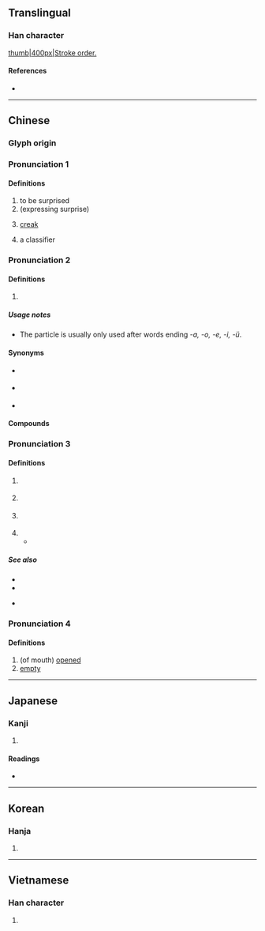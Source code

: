 {{character info/new}}
==Translingual==

===Han character===
[[image:呀-bw.png|thumb|400px|Stroke order.]]
{{Han char|rn=30|rad=口|as=04|sn=7|four=61040|canj=RMVH|ids=⿰口牙}}

====References====
* {{Han ref|kx=0180.080|dkj=03383|dj=0398.060|hdz=10587.120|uh=5440|ud=21568|bh=A772|bd=42866}}

----

==Chinese==
{{zh-forms}}

===Glyph origin===
{{Han etym}}

===Pronunciation 1===
{{zh-pron
|m=yā
|ma=y
|c=aa1
|mn=a/ia
|mc=1
|oc=1
|cat=intj,n,cls,v
}}

====Definitions====
{{zh-hanzi}}

# to be surprised
# (expressing surprise)
#: {{zh-x|呀{Yā}！下雨 了！|Ah! It's raining!}}
# {{lb|zh|onomatopoeia}} [[creak]]
#: {{zh-x|門 呀{yā} 的 一 聲 開 了。|The door opened with a creak.}}
# a classifier
===Pronunciation 2===
{{zh-pron
|m=ya
|c=aa3
|cat=part
}}

====Definitions====
{{zh-hanzi}}

# {{non-gloss definition|sentence-final particle}}
#: {{zh-x|他 是 誰{shéi} 呀？|Who is he?}}
#: {{zh-also|啊}}

=====Usage notes=====
* The particle is usually only used after words ending ''-a, -o, -e, -i, -ü''.{{attn|zh|please check, see talk page for details}}

====Synonyms====
* {{zh-l|啊|tr=a}} {{qualifier|after ''-ng, ci, zi, si, chi, zhi, shi''}}
* {{zh-l|哇}} {{qualifier|after ''-u, -ao''}}
* {{zh-l|哪|tr=na}} {{qualifier|after ''-n''}}

====Compounds====
{{zh-der|哎呀}}

===Pronunciation 3===
{{zh-pron
|c=aa3
|cat=part
}}

====Definitions====
{{zh-hanzi}} {{tlb|zh|Cantonese}}

# {{non-gloss definition|Final interrogative particle.}}
#: {{zh-x|你 頭先 去 咗 邊度 呀？|Where did you just go?|C}}
# {{non-gloss definition|Final particle used to ask for confirmation of a statement.}}
#: {{zh-x|原來 係 佢 呀。|So it was him?|C}}
# {{non-gloss definition|Final particle used to assert something.}}
#: {{zh-x|唔係 我 呀！|It wasn't me!|C}}
# {{non-gloss definition|Particle used after list items in a list of examples.}}
#* {{zh-x|因為 國 呀、權 呀、榮 呀、皆 係 你 有、至 到 世世、誠心所願。|For thine is the kingdom, and the power, and the glory, for ever. Amen.|C|ref='''1882''', {{lang|zh|馬太福音傳 羊城土白}} (Matthew in Canton Colloquial) 6:13b}}

=====See also=====
* {{zh-l|咩|tr=me1}}
* {{zh-l|㗎|tr=gaa4}}
* {{q|Mandarin}} {{zh-l|啊}}

===Pronunciation 4===
{{zh-pron
|m=xiā
|mc=2
|oc=2
|cat=a
}}

====Definitions====
{{zh-hanzi}}

# (of mouth) [[opened]]
# [[empty]]

{{zh-cat|Beginning}}

----

==Japanese==

===Kanji===
{{ja-kanji|grade=|rs=口04}}

# {{defn|lang=ja|sort=口04}}

====Readings====
* {{ja-readings
|goon=[[げ]] (ge)
|kanon=[[が]] (ga)
|kanyoon=[[や]] (ya)
|kun=[[あ]] (a), [[あつ]] (atsu)}}

----

==Korean==

===Hanja===
{{ko-hanja|hangeul=하|mr=ha}}

# {{defn|lang=ko|sort=口04}}

----

==Vietnamese==

===Han character===
{{vi-hantu|[[nhá]], [[nha]]|rs=口04}}

# {{defn|lang=vi|sort=口04}}